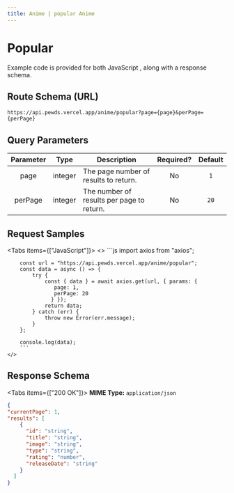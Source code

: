 ```yaml
---
title: Anime | popular Anime
---
```



# Popular

 Example code is provided for both JavaScript , along with a response schema.

## Route Schema (URL)

```
https://api.pewds.vercel.app/anime/popular?page={page}&perPage={perPage}
```

## Query Parameters

| Parameter |  Type   | Description                               | Required? | Default |
| :-------: | :-----: | ----------------------------------------- | :-------: | :-----: |
|   page    | integer | The page number of results to return.     |    No     |   `1`   |
|  perPage  | integer | The number of results per page to return. |    No     |  `20`   |

## Request Samples

<Tabs items={["JavaScript"]}>
  <Tab>
    <>
        ```js
        import axios from "axios";

       
        const url = "https://api.pewds.vercel.app/anime/popular";
        const data = async () => {
            try {
                const { data } = await axios.get(url, { params: {
                   page: 1,
                   perPage: 20
                  } });
                return data;
            } catch (err) {
                throw new Error(err.message);
            }
        };

        console.log(data);
        ```
    </>

  </Tab>
 
</Tabs>

## Response Schema

<Tabs items={["200 OK"]}>
  <Tab>
  **MIME Type:** `application/json`
  ```json copy=false
  {
  "currentPage": 1,
  "results": [
      {
        "id": "string",
        "title": "string",
        "image": "string",
        "type": "string",
        "rating": "number",
        "releaseDate": "string"
      }
    ]
  }
  ```
  </Tab>
</Tabs>

